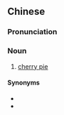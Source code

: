 {{also|樱桃派}}
==Chinese==
{{zh-forms|s=樱桃派|type=21}}

===Pronunciation===
{{zh-pron
|m=yīngtáopài
|cat=n
}}

===Noun===
{{zh-noun}}

# [[cherry pie]]

====Synonyms====
* {{zh-l|櫻桃餅}}
* {{zh-l|櫻桃餡餅}}